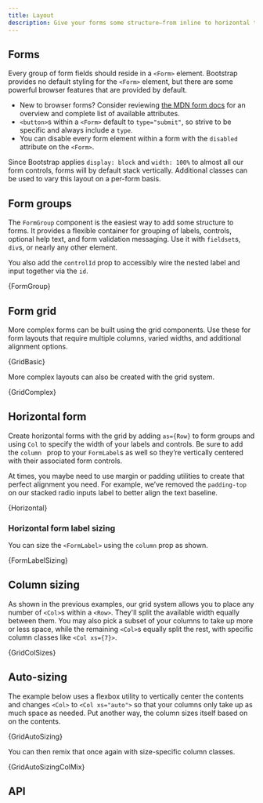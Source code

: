 ```yaml
---
title: Layout
description: Give your forms some structure—from inline to horizontal to custom grid implementations—with our form layout options.
---
```



## Forms

Every group of form fields should reside in a `<Form>` element. Bootstrap
provides no default styling for the `<Form>` element, but there are some
powerful browser features that are provided by default.

- New to browser forms? Consider reviewing [the MDN form docs](https://developer.mozilla.org/en-US/docs/Web/HTML/Element/form)
  for an overview and complete list of available attributes.
- `<button>`s within a `<Form>` default to `type="submit"`, so strive to be
  specific and always include a `type`.
- You can disable every form element within a form with the `disabled` attribute
  on the `<Form>`.

Since Bootstrap applies `display: block` and `width: 100%` to almost all our
form controls, forms will by default stack vertically. Additional classes can
be used to vary this layout on a per-form basis.

## Form groups

The `FormGroup` component is the easiest way to add some structure to forms.
It provides a flexible container for grouping of labels, controls, optional
help text, and form validation messaging. Use it with `fieldset`s, `div`s,
or nearly any other element.

You also add the `controlId` prop to accessibly wire the nested label and
input together via the `id`.

<CodeBlock language="jsx" live>
  {FormGroup}
</CodeBlock>

## Form grid

More complex forms can be built using the grid components. Use these for
form layouts that require multiple columns, varied widths, and additional
alignment options.

<CodeBlock language="jsx" live>
  {GridBasic}
</CodeBlock>

More complex layouts can also be created with the grid system.

<CodeBlock language="jsx" live>
  {GridComplex}
</CodeBlock>

## Horizontal form

Create horizontal forms with the grid by adding `as={Row}` to form groups and
using `Col` to specify the width of your labels and controls. Be sure to add
the `column ` prop to your `FormLabel`s as well so they’re vertically centered
with their associated form controls.

At times, you maybe need to use margin or padding utilities to create that
perfect alignment you need. For example, we’ve removed the `padding-top` on our
stacked radio inputs label to better align the text baseline.

<CodeBlock language="jsx" live>
  {Horizontal}
</CodeBlock>

### Horizontal form label sizing

You can size the `<FormLabel>` using the `column` prop as shown.

<CodeBlock language="jsx" live>
  {FormLabelSizing}
</CodeBlock>

## Column sizing

As shown in the previous examples, our grid system allows you to place any number
of `<Col>`s within a `<Row>`. They'll split the available width equally between
them. You may also pick a subset of your columns to take up more or less space,
while the remaining `<Col>`s equally split the rest, with specific column classes
like `<Col xs={7}>`.

<CodeBlock language="jsx" live>
  {GridColSizes}
</CodeBlock>

## Auto-sizing

The example below uses a flexbox utility to vertically center the contents and
changes `<Col>` to `<Col xs="auto">` so that your columns only take up as much
space as needed. Put another way, the column sizes itself based on on the contents.

<CodeBlock language="jsx" live>
  {GridAutoSizing}
</CodeBlock>

You can then remix that once again with size-specific column classes.

<CodeBlock language="jsx" live>
  {GridAutoSizingColMix}
</CodeBlock>

## API
